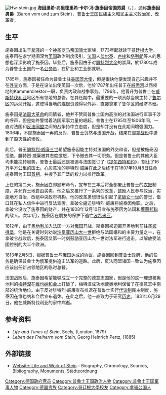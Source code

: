 [[File:Hw-stein.jpg|thumb]]
'''海因里希·弗里德里希·卡尔·冯·施泰因帝国男爵'''（{{lang|de|Heinrich Friedrich Karl Reichsfreiherr vom und zum Stein}}，{{bd|1757年|10月25日|1831年|6月29日|catIdx=S}}），通称'''施泰因男爵'''（Baron vom und zum Stein），[[普鲁士王国|普鲁士王国]]民族主义和民主主义政治家、改革者。

== 生平 ==

施泰因出生于[[拿骚_(德国)|拿骚]]的一个[[神圣罗马帝国|神圣罗马帝国]][[骑士|骑士]]家族，1773年起就读于[[哥廷根大学|哥廷根大学]]，施泰因在求学期间深为[[英国|英国]]政治制度吸引，[[法国|法国]]人[[伏尔泰|伏尔泰]]、[[让-雅克·卢梭|卢梭]]和[[塔列朗|塔列朗]]等人的思想也深深影响了施泰因。毕业后，施泰因由于对[[腓特烈大帝|腓特烈大帝]]的崇拜，於1780年成为普鲁士王国的一名[[公务员|公务员]]，在矿业和工业部就职。

1785年，施泰因被任命为普鲁士驻[[美因茨|美因茨]][[大使|大使]]，但是很快他便发现自己兴趣并不在[[外交|外交]]方面，于是在设法出使英国一次后，他於1787年出任普王在[[威悉河|威悉河]]以西领地的Kammerdirektor一职，负责内政和战争事务。1796年，他晋升为普鲁士在[[威斯特伐利亚|威斯特伐利亚]]地区所有领地的总管。在其任期中，最重要的一项贡献当属主持了[[鲁尔区|鲁尔区]]的[[运河|运河]]开掘，这使得当地的[[煤炭|煤炭]]资源得以外运，直接奠定了鲁尔区的经济基础。

施泰因是[[法国大革命|法国大革命]]的同情者，他并不赞同普鲁士国内高涨的对法国进行军事干涉的呼声，但是始终警惕着法国军事力量的崛起。普鲁士在1795年至1806年间，一直对法国和[[反法同盟|反法同盟]]之间的战争持中立态度，但是却并没有在此期间增强国力。1806年，不顾施泰因一再的反对，普鲁士贸然与法国开战，结果在[[耶拿战役|耶拿战役]]中遭到了毁灭性的惨败。

此后，普王[[腓特烈·威廉三世|腓特烈·威廉三世]]希望施泰因能主持对法国的外交和谈，但是被施泰因拒绝，腓特烈·威廉被其态度激怒，下令撤去其一切职务。但是普鲁士的其他大臣均未能挽转局势，普鲁士最后还是被迫与法国签订了《[[提尔西特和约|提尔西特和约]]》，割让了16万平方公里的国土。心灰意冷的腓特烈·威廉在此之后终于在1807年10月8日任命施泰因为王国[[首相|首相]]，并授予其广泛的权力以推行改革。 

上任的第二天，施泰因立即颁布命令，宣布在三年后将全部废止普鲁士的[[农奴|农奴]]制度，并允许土地自由买卖。他之后又推行了一系列的改革，鼓励人民参与政治，实施地方自治，改组中央政府机构。他的改革思想很快引起了[[拿破仑一世|拿破仑一世]]的警觉，借口其在私人信件中进行反法宣传，拿破仑逼迫腓特烈·威廉将施泰因免职。之后，拿破仑没收了施泰因的财产，并在1808年12月10日宣布施泰因为法国和[[莱茵邦聯|莱茵邦聯]]的敌人。次年1月，施泰因在朋友的保护下逃亡[[波希米亚|波希米亚]]。

1812年，由于[[奥地利|奥地利]]加入法国一方对[[俄国|俄国]]开战，斯泰因被迫离开奥地利前往[[圣彼得堡|圣彼得堡]]，他是在关键时刻劝说[[沙皇|沙皇]][[亚历山大一世_(俄国)|亚历山大一世]]拒绝与法国媾和的主要力量之一，在拿破仑战败后，施泰因又第一时刻鼓励亚历山大一世对法军进行追击，以解放受法国控制的大半个欧洲。

1813年2月5日，根据普鲁士与俄国达成的协议，施泰因回到普鲁士政府，他的任务是确保普鲁士为俄军提供追击法军的道路。此后，反法同盟诸国一致认为施泰因应该出任新占领地区的临时总督。

法国战败后，施泰因希望能够成立一个完整的德意志国家，但是他的这一理想被奥地利的[[梅特涅|梅特涅]]在[[维也纳和会|维也纳和会]]上打破了，梅特涅成功地使奥地利保留了在德意志中南部的统治地位。由于反对腓特烈·威廉宣布推迟在普鲁士实行[[代议制|代议制]]民主制度，施泰因在维也纳和会后宣布退休。在此之后，他一直致力于研究[[历史|历史]]。1831年6月29日，他在威斯特伐利亚的家中病逝。

==参考资料==
{{1911}}
*''Life and Times of Stein'',  Seely, (London, 1879) 
*''Leben des Freiherrn vom Stein'', Georg Heinrich Pertz, (1885) 

==外部链接== 
*[http://www.reichsfreiherr-vom-stein.de Website: Life and Work of Stein]{{Dead link}} – Biography, Chronology, Sources, Bibliography, Monuments, Städteordnung

{{Authority control}}
{{DEFAULTSORT:S}}
[[Category:德国政府官员|Category:德国政府官员]]
[[Category:普鲁士王国政治人物|Category:普鲁士王国政治人物]]
[[Category:普鲁士王国军事人物|Category:普鲁士王国军事人物]]
[[Category:德国贵族|Category:德国贵族]]
[[Category:哥廷根大學校友|Category:哥廷根大學校友]]
[[Category:拿骚公国人|Category:拿骚公国人]]